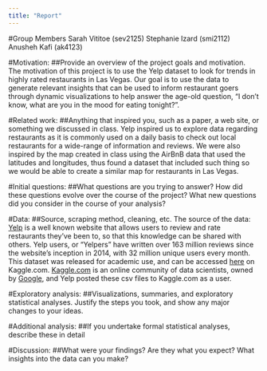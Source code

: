 ```yaml
---
title: "Report"
---
```


#Group Members 
Sarah Vititoe (sev2125)
Stephanie Izard (smi2112)
Anusheh Kafi (ak4123)

#Motivation: 
##Provide an overview of the project goals and motivation.
The motivation of this project is to use the Yelp dataset to look for trends in highly rated restaurants in Las Vegas. Our goal is to use the data to generate relevant insights that can be used to inform restaurant goers through dynamic visualizations to help answer the age-old question, "I don't know, what are you in the mood for eating tonight?".

#Related work: 
##Anything that inspired you, such as a paper, a web site, or something we discussed in class.
Yelp inspired us to explore data regarding restaurants as it is commonly used on a daily basis to check out local restaurants for a wide-range of information and reviews. 
We were also inspired by the map created in class using the AirBnB data that used the latitudes and longitudes, thus found a dataset that included such thing so we would be able to create a similar 
map for restaurants in Las Vegas. 

#Initial questions: 
##What questions are you trying to answer? How did these questions evolve over the course of the project? What new questions did you consider in the course of your analysis?

#Data: 
##Source, scraping method, cleaning, etc.
The source of the data:  [Yelp](https://www.yelp.com/) is a well known website that allows users to review and rate restaurants they've been to, so that this knowledge can be shared with others. Yelp users, or "Yelpers" have written over 163 million reviews since the website's inception in 2014, with 32 million unique users every month. This dataset was released for academic use, and can be accessed [here](https://www.kaggle.com/yelp-dataset/yelp-dataset/version/6) on Kaggle.com. [Kaggle.com](https://www.kaggle.com/) is an online community of data scientists, owned by [Google](https://www.google.com/about/), and Yelp posted these csv files to Kaggle.com as a user. 

#Exploratory analysis: 
##Visualizations, summaries, and exploratory statistical analyses. Justify the steps you took, and show any major changes to your ideas.

#Additional analysis: 
##If you undertake formal statistical analyses, describe these in detail

#Discussion: 
##What were your findings? Are they what you expect? What insights into the data can you make?